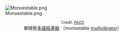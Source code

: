 [[File:Monoestable.png|center]]
<center><small>Credit: [[commons:User:PACO|PACO]]</small><br>單穩態[[複振器|多諧振盪器]] （monostable [[:en:multivibrator|multivibrator]]）</center>